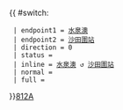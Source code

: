{{ #switch: {{{format|}}}
  | endpoint1 = [[水泉澳邨|水泉澳]]
  | endpoint2 = [[沙田圍站]]
  | direction = 0
  | status = 
  | inline = [[水泉澳邨|水泉澳]] ↺ [[博康巴士總站|沙田圍站]]
  | normal =
  | full =
}}<noinclude>[[category:新界專線小巴路線模板|812A]]</noinclude>